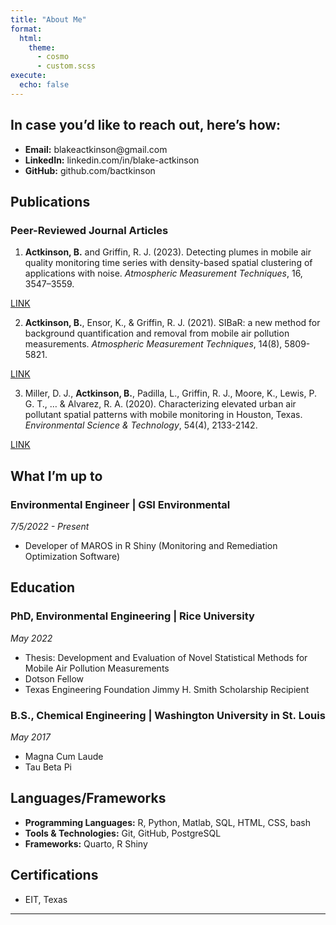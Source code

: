 ```yaml
---
title: "About Me"
format:
  html:
    theme: 
      - cosmo
      - custom.scss  
execute: 
  echo: false
---
```


## In case you'd like to reach out, here's how:

- **Email:** blakeactkinson@gmail.com
- **LinkedIn:** linkedin.com/in/blake-actkinson
- **GitHub:** github.com/bactkinson

## Publications

### Peer-Reviewed Journal Articles

1. **Actkinson, B.** and Griffin, R. J. (2023). Detecting plumes in mobile air quality monitoring time series with density-based spatial clustering of applications with noise. *Atmospheric Measurement Techniques*, 16, 3547–3559.

[LINK](https://doi.org/10.5194/amt-16-3547-2023)

2. **Actkinson, B.**, Ensor, K., & Griffin, R. J. (2021). SIBaR: a new method for background quantification and removal from mobile air pollution measurements. *Atmospheric Measurement Techniques*, 14(8), 5809-5821.

[LINK](https://doi.org/10.5194/amt-14-5809-2021)

3. Miller, D. J., **Actkinson, B.**, Padilla, L., Griffin, R. J., Moore, K., Lewis, P. G. T., ... & Alvarez, R. A. (2020). Characterizing elevated urban air pollutant spatial patterns with mobile monitoring in Houston, Texas. *Environmental Science & Technology*, 54(4), 2133-2142.

[LINK](https://pubs.acs.org/doi/10.1021/acs.est.9b05523)

## What I'm up to {.heading-right}

### Environmental Engineer | GSI Environmental 
*7/5/2022 - Present*

- Developer of MAROS in R Shiny (Monitoring and Remediation Optimization Software)

## Education {.heading-right}

### PhD, Environmental Engineering | Rice University 
*May 2022*

- Thesis: Development and Evaluation of Novel Statistical Methods for Mobile Air Pollution Measurements
- Dotson Fellow
- Texas Engineering Foundation Jimmy H. Smith Scholarship Recipient

### B.S., Chemical Engineering | Washington University in St. Louis 
*May 2017*

- Magna Cum Laude
- Tau Beta Pi

## Languages/Frameworks {.heading-right}

::: {.skill-section}
- **Programming Languages:** R, Python, Matlab, SQL, HTML, CSS, bash
- **Tools & Technologies:** Git, GitHub, PostgreSQL
- **Frameworks:** Quarto, R Shiny
:::

## Certifications

- EIT, Texas

---